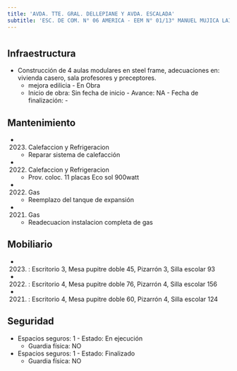 ```yaml
---
title: 'AVDA. TTE. GRAL. DELLEPIANE Y AVDA. ESCALADA'
subtitle: 'ESC. DE COM. N° 06 AMERICA - EEM N° 01/13° MANUEL MUJICA LAINEZ - CAIYJ CLUB AMERICA'
---
```


#
## Infraestructura

* Construcción de 4 aulas modulares en steel frame, adecuaciones en: vivienda casero, sala profesores y preceptores. 
    + mejora edilicia - En Obra 
    + Inicio de obra: Sin fecha de inicio - Avance: NA - Fecha de finalización: - 






## Mantenimiento

*  (2023) Calefaccion y Refrigeracion 
    + Reparar sistema de calefacción

*  (2022) Calefaccion y Refrigeracion 
    + Prov. coloc. 11 placas Eco sol 900watt

*  (2022) Gas 
    + Reemplazo del tanque de expansión

*  (2021) Gas 
    + Readecuacion instalacion completa de gas





## Mobiliario

*  (2023) : Escritorio 3, Mesa pupitre doble 45, Pizarrón 3, Silla escolar 93 

*  (2022) : Escritorio 4, Mesa pupitre doble 76, Pizarrón 4, Silla escolar 156 

*  (2021) : Escritorio 4, Mesa pupitre doble 60, Pizarrón 4, Silla escolar 124 





## Seguridad

*  Espacios seguros: 1 - Estado: En ejecución 
    + Guardia física: NO

*  Espacios seguros: 1 - Estado: Finalizado 
    + Guardia física: NO



